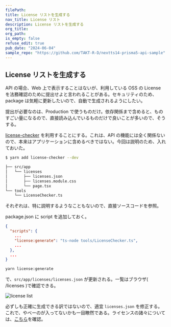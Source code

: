 ```yaml
---
filePath:
title: License リストを生成する
nav_title: License リスト
description: License リストを生成する
org_title:
org_path:
is_empty: false
refuse_edit: true
pub_date: "2024-06-04"
sample_repo: "https://github.com/TAKT-R-D/nextts14-prisma5-api-sample"
---
```


## License リストを生成する

API の場合、Web 上で表示することはないが、利用している OSS の License を法務確認のために提出せよと言われることがある。セキュリティのため、package は気軽に更新したいので、自動で生成されるようにしたい。

提出が必要なのは、Production で使うものだけ。依存関係まで含めると、ものすごい量になるので、直接読み込んでいるものだけで良いことが多いので、そうする。

[license-checker](https://github.com/davglass/license-checker) を利用することにする。これは、API の機能には全く関係ないので、本来はアプリケーションに含めるべきではない。今回は説明のため、入れておいた。

```bash
$ yarn add license-checker --dev
```

```txt
├── src/app
│   └── licenses
│       ├── licenses.json
│       ├── licenses.module.css
│       └── page.tsx
└── tools
    └── LicenseChecker.ts
```

それぞれは、特に説明するようなこともないので、直接ソースコードを参照。

package.json に script を追加しておく。

```json:package.json
{
  "scripts": {
    ...
    "license:generate": "ts-node tools/LicenseChecker.ts",
    ...
  },
  ...
}
```

```zsh
yarn license:generate
```

で、`src/app/licenses/licenses.json` が更新される。一覧はブラウザ( /licenses )で確認できる。

![license list](/images/javascript/next.js/tutorial/api/license.webp)

必ずしも正確に生成できる訳ではないので、適宜 `licenses.json` を修正する。これで、やべーのが入ってないかも一目瞭然である。ライセンスの諸々については、[こちら](https://qiita.com/kurab/items/925a9bc3408f1554de10)を確認。
